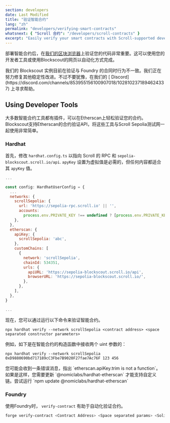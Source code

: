 ```yaml
---
section: developers
date: Last Modified
title: "验证智能合约"
lang: "zh"
permalink: "developers/verifying-smart-contracts"
whatsnext: { "Scroll 合约": "/developers/scroll-contracts" }
excerpt: "Easily verify your smart contracts with Scroll-supported developer tooling or the Blockscout Web API"
---
```



部署智能合约后，在[我们的区块浏览器](https://sepolia-blockscout.scroll.io/)上验证您的代码非常重要。这可以使用您的开发者工具或使用Blockscout的网页以自动化方式完成。

<Aside type="danger" title="警告">
  我们的 Blockscout 实例目前在验证与 Foundry 的合同时行为不一致。我们正在努力修复其他稳定性改进。不过不要犹豫，在我们的 [
  Discord](https://discord.com/channels/853955156100907018/1028102371894624337) 上寻求帮助。
</Aside>

## Using Developer Tools

大多数智能合约工具都有插件，可以在Etherscan上轻松验证您的合约。Blockscout支持Etherscan的合约验证API，将这些工具与Scroll Sepolia测试网一起使用非常简单。

### Hardhat

首先，修改 `hardhat.config.ts` 以指向 Scroll 的 RPC 和 `sepolia-blockscout.scroll.io/api`. `apyKey` 设置为虚拟值是必需的，但任何内容都适合其 `apyKey` 值。

```javascript
...

const config: HardhatUserConfig = {
  ...
  networks: {
    scrollSepolia: {
      url: 'https://sepolia-rpc.scroll.io' || '',
      accounts:
        process.env.PRIVATE_KEY !== undefined ? [process.env.PRIVATE_KEY] : [],
    },
  },
  etherscan: {
    apiKey: {
      scrollSepolia: 'abc',
    },
    customChains: [
      {
        network: 'scrollSepolia',
        chainId: 534351,
        urls: {
          apiURL: 'https://sepolia-blockscout.scroll.io/api',
          browserURL: 'https://sepolia-blockscout.scroll.io/',
        },
      },
    ],
  },
}

...
```

现在，您可以通过运行以下命令来验证智能合约。

```solidity
npx hardhat verify --network scrollSepolia <contract address> <space separated constructor parameters>
```

例如，如下是在智能合约的构造函数中接收两个 uint 参数的：

```solidity
npx hardhat verify --network scrollSepolia 0xD9880690bd717189cC3Fbe7B9020F27fae7Ac76F 123 456
```

<Aside type="danger" title="警告">
  您可能会收到一条错误消息，指出 `etherscan.apiKey.trim is not a function`。如果是这样，您需要更新
  `@nomiclabs/hardhat-etherscan` 才能支持自定义链。尝试运行 `npm update
  @nomiclabs/hardhat-etherscan`
</Aside>

### Foundry

使用Foundry时， `verify-contract` 有助于自动化验证合约。

```bash
forge verify-contract <Contract Address> <Space separated params> <Solidity file>:<Contract name> --chain-id 534351 --verifier-url <https://sepolia-blockscout.scroll.io/api> --verifier blockscout
```
